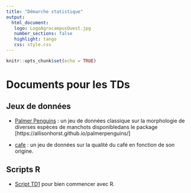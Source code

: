 ```yaml
---
title: "Démarche statistique"
output: 
  html_document:
   logo: LogoAgrocampusOuest.jpg
   number_sections: false
   highlight: tango
   css: style.css
---
```



```r
knitr::opts_chunk$set(echo = TRUE)
```


# Documents pour les TDs 


## Jeux de données
* [Palmer Penguins](data/penguins.csv) : un jeu de données classique sur la morphologie de diverses espèces de manchots disponibledans le  package [https://allisonhorst.github.io/palmerpenguins/]

* [cafe](data/cafe.csv) : un jeu de données sur la qualité du café en fonction de son origine.


## Scripts R
* [Script TD1](data/TD1_script.R) pour bien commencer avec R.

